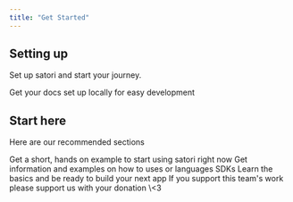 ```yaml
---
title: "Get Started"
---
```


## Setting up

Set up satori and start your journey.

<CardGroup cols={2}>
  <Card title="Installing Satori" icon="download" iconType="regular" color="#2286df" href="https://docs.satoridb.com/install">
    Get your docs set up locally for easy development
  </Card>
</CardGroup>

## Start here

Here are our recommended sections

<CardGroup cols={2}>
  <Card title="Quickstart" icon="bolt-lightning" iconType="regular" color="#2286df" href="https://docs.satoridb.com/quickstart">
    Get a short, hands on example to start using satori right now
  </Card>
  <Card title="SDKs" icon="code" color="#2286df" href="https://docs.satoridb.com/sdks">
    Get information and examples on how to uses or languages SDKs
  </Card>
  <Card title="Basic Concepts" icon="book" color="#2286df" href="https://docs.satoridb.com/basic-concepts">
    Learn the basics and be ready to build your next app
  </Card>
  <Card title="Donate" icon="stars" color="#2286df" href="https://docs.satoridb.com/soon#donate">
    If you support this team's work please support us with your donation \<3
  </Card>
</CardGroup>